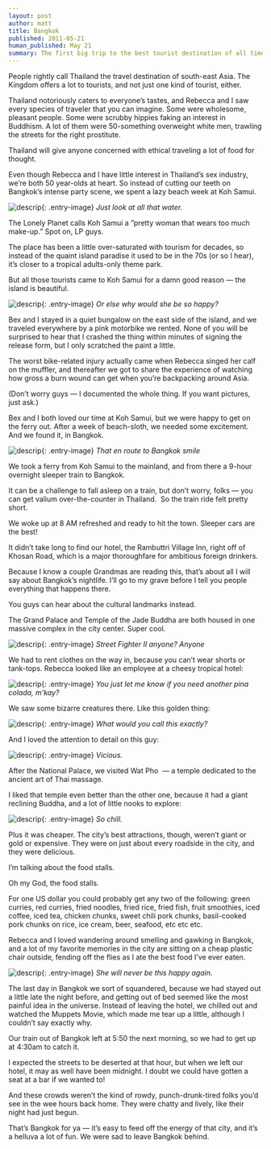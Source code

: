 ```yaml
---
layout: post
author: matt
title: Bangkok
published: 2011-05-21
human_published: May 21
summary: The first big trip to the best tourist destination of all time
---
```


People rightly call Thailand the travel destination of south-east Asia. The Kingdom offers a lot to tourists, and not just one kind of tourist, either.

Thailand notoriously caters to everyone’s tastes, and Rebecca and I saw every species of traveler that you can imagine. Some were wholesome, pleasant people. Some were scrubby hippies faking an interest in Buddhism. A lot of them were 50-something overweight white men, trawling the streets for the right prostitute.

Thailand will give anyone concerned with ethical traveling a lot of food for thought.

Even though Rebecca and I have little interest in Thailand’s sex industry, we’re both 50 year-olds at heart. So instead of cutting our teeth on Bangkok’s intense party scene, we spent a lazy beach week at Koh Samui.

![descrip](/assets/images/travel-pics/Bangkok-Koh-Samui/ThailandOne-pic1.jpg){: .entry-image}
_Just look at all that water._

The Lonely Planet calls Koh Samui a ”pretty woman that wears too much make-up.” Spot on, LP guys.

The place has been a little over-saturated with tourism for decades, so instead of the quaint island paradise it used to be in the 70s (or so I hear), it’s closer to a tropical adults-only theme park.

But all those tourists came to Koh Samui for a damn good reason — the island is beautiful.

![descrip](/assets/images/travel-pics/Bangkok-Koh-Samui/ThailandOne-pic2.jpg){: .entry-image}
_Or else why would she be so happy?_

Bex and I stayed in a quiet bungalow on the east side of the island, and we traveled everywhere by a pink motorbike we rented.
None of you will be surprised to hear that I crashed the thing within minutes of signing the release form, but I only scratched the paint a little.

The worst bike-related injury actually came when Rebecca singed her calf on the muffler, and thereafter we got to share the experience of watching how gross a burn wound can get when you’re backpacking around Asia.

(Don’t worry guys — I documented the whole thing. If you want pictures, just ask.)

Bex and I both loved our time at Koh Samui, but we were happy to get on the ferry out. After a week of beach-sloth, we needed some excitement. And we found it, in Bangkok.

![descrip](/assets/images/travel-pics/Bangkok-Koh-Samui/ThailandOne-pic3.jpg){: .entry-image}
_That en route to Bangkok smile_

We took a ferry from Koh Samui to the mainland, and from there a 9-hour overnight sleeper train to Bangkok.

It can be a challenge to fall asleep on a train, but don’t worry, folks — you can get valium over-the-counter in Thailand.  So the train ride felt pretty short.

We woke up at 8 AM refreshed and ready to hit the town. Sleeper cars are the best!

It didn’t take long to find our hotel, the Rambuttri Village Inn, right off of Khosan Road, which is a major thoroughfare for ambitious foreign drinkers.

Because I know a couple Grandmas are reading this, that’s about all I will say about Bangkok’s nightlife. I’ll go to my grave before I tell you people everything that happens there.

You guys can hear about the cultural landmarks instead.

The Grand Palace and Temple of the Jade Buddha are both housed in one massive complex in the city center. Super cool.

![descrip](/assets/images/travel-pics/Bangkok-Koh-Samui/ThailandOne-pic4.jpg){: .entry-image}
_Street Fighter II anyone? Anyone_

We had to rent clothes on the way in, because you can’t wear shorts or tank-tops. Rebecca looked like an employee at a cheesy tropical hotel:

![descrip](/assets/images/travel-pics/Bangkok-Koh-Samui/ThailandOne-pic5.jpg){: .entry-image}
_You just let me know if you need another pina colada, m'kay?_

We saw some bizarre creatures there. Like this golden thing:

![descrip](/assets/images/travel-pics/Bangkok-Koh-Samui/ThailandOne-pic6.jpg){: .entry-image}
_What would you call this exactly?_

And I loved the attention to detail on this guy:

![descrip](/assets/images/travel-pics/Bangkok-Koh-Samui/ThailandOne-pic7.jpg){: .entry-image}
_Vicious._

After the National Palace, we visited Wat Pho  — a temple dedicated to the ancient art of Thai massage.

I liked that temple even better than the other one, because it had a giant reclining Buddha, and a lot of little nooks to explore:

![descrip](/assets/images/travel-pics/Bangkok-Koh-Samui/ThailandOne-pic8.jpg){: .entry-image}
_So chill._

Plus it was cheaper.
The city’s best attractions, though, weren’t giant or gold or expensive. They were on just about every roadside in the city, and they were delicious.

I’m talking about the food stalls.

Oh my God, the food stalls.

For one US dollar you could probably get any two of the following: green curries, red curries, fried noodles, fried rice, fried fish, fruit smoothies, iced coffee, iced tea, chicken chunks, sweet chili pork chunks, basil-cooked pork chunks on rice, ice cream, beer, seafood, etc etc etc.

Rebecca and I loved wandering around smelling and gawking in Bangkok, and a lot of my favorite memories in the city are sitting on a cheap plastic chair outside, fending off the flies as I ate the best food I’ve ever eaten.

![descrip](/assets/images/travel-pics/Bangkok-Koh-Samui/ThailandOne-pic9.jpg){: .entry-image}
_She will never be this happy again._

The last day in Bangkok we sort of squandered, because we had stayed out a little late the night before, and getting out of bed seemed like the most painful idea in the universe.
Instead of leaving the hotel, we chilled out and watched the Muppets Movie, which made me tear up a little, although I couldn’t say exactly why.

Our train out of Bangkok left at 5:50 the next morning, so we had to get up at 4:30am to catch it.

I expected the streets to be deserted at that hour, but when we left our hotel, it may as well have been midnight. I doubt we could have gotten a seat at a bar if we wanted to!

And these crowds weren’t the kind of rowdy, punch-drunk-tired folks you’d see in the wee hours back home. They were chatty and lively, like their night had just begun.

That’s Bangkok for ya — it’s easy to feed off the energy of that city, and it’s a helluva a lot of fun. We were sad to leave Bangkok behind.
